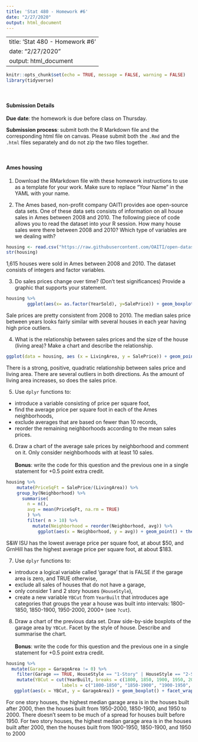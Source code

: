 ```yaml
---
title: 'Stat 480 - Homework #6'
date: "2/27/2020"
output: html_document
---
```

---
title: 'Stat 480 - Homework #6'
date: "2/27/2020"
output: html_document
---

```r
knitr::opts_chunk$set(echo = TRUE, message = FALSE, warning = FALSE)
library(tidyverse)
```

<br/>

#### Submission Details

**Due date**: the homework is due before class on Thursday. 

**Submission process**: submit both the R Markdown file and the corresponding html file on canvas. Please submit both the `.Rmd` and the `.html` files separately and do not zip the two files together.

<br/>

#### Ames housing

  
1. Download the RMarkdown file with these homework instructions to use as a template for your work. Make sure to replace "Your Name" in the YAML with your name.

  
2. The Ames based, non-profit company OAITI provides aoe open-source data sets. One of these data sets consists of information on all house sales in Ames between 2008 and 2010. The following piece of code allows you to read the dataset into your R session. How many house sales were there between 2008 and 2010? Which type of variables are we dealing with?

```r
housing <- read.csv("https://raw.githubusercontent.com/OAITI/open-datasets/master/Housing%20Data/Ames-Housing.csv")
str(housing)
```

1,615 houses were sold in Ames between 2008 and 2010. The dataset consists of integers and factor variables.

  
3. Do sales prices change over time? (Don't test significances) Provide a graphic that supports your statement.

```r
housing %>%
        ggplot(aes(x= as.factor(YearSold), y=SalePrice)) + geom_boxplot()
```

Sale prices are pretty consistent from 2008 to 2010. The median sales price between years looks fairly similar with several houses in each year having high price outliers.
  
4. What is the relationship between sales prices and the size of the house (living area)? Make a chart and describe the relationship.

```r
ggplot(data = housing, aes (x = LivingArea, y = SalePrice)) + geom_point()

```

There is a strong, positive, quadratic relationship between sales price and living area. There are several outliers in both directions. As the amount of living area increases, so does the sales price.

5. Use `dplyr` functions to:  
  
  - introduce a variable consisting of price per square foot,   
  - find the average price per square foot in each of the Ames neighborhoods,            
  - exclude averages that are based on fewer than 10 records,  
  - reorder the remaining neighborhoods according to the mean sales prices.  


6. Draw a chart of the average sale prices by neighborhood and comment on it. Only consider neighborhoods with at least 10 sales. <br><br> **Bonus**: write the code for this question and the previous one in a single statement for +0.5 point extra credit.

```r
housing %>%
    mutate(PriceSqFt = SalePrice/(LivingArea)) %>% 
    group_by(Neighborhood) %>%
      summarise(
        n = n(),
        avg = mean(PriceSqFt, na.rm = TRUE)
        ) %>%
        filter( n > 10) %>%
          mutate(Neighborhood = reorder(Neighborhood, avg)) %>% 
            ggplot(aes(x = Neighborhood, y = avg)) + geom_point() + theme(axis.text.x = element_text(angle = 90))

```

S&W ISU has the lowest average price per square foot, at about \$50, and GrnHill has the highest average price per square foot, at about \$183.


7. Use `dplyr` functions to:

  - introduce a logical variable called 'garage' that is FALSE if the garage area is zero, and TRUE otherwise,
  - exclude all sales of houses that do not have a garage,
  - only consider 1 and 2 story houses (`HouseStyle`),
  - create a new variable `YBCut` from `YearBuilt` that introduces age categories that groups the year a house was built into intervals: 1800-1850, 1850-1900, 1950-2000, 2000+ (see `?cut`).
  
  
8. Draw a chart of the previous data set. Draw side-by-side boxplots of the garage area by `YBCut`. Facet by the style of house. Describe and summarise the chart. <br><br> **Bonus**: write the code for this question and the previous one in a single statement for +0.5 point extra credit.

```r
housing %>% 
  mutate(Garage = GarageArea != 0) %>%
    filter(Garage == TRUE, HouseStyle == "1-Story" | HouseStyle == "2-Story") %>%
    mutate(YBCut = cut(YearBuilt, breaks = c(1800, 1850, 1900, 1950, 2000, 2010), 
                     labels = c("1800-1850", "1850-1900", "1900-1950", "1950-2000", "2000+"))) %>%
   ggplot(aes(x = YBCut, y = GarageArea)) + geom_boxplot() + facet_wrap(~HouseStyle) + theme(axis.text.x = element_text(angle = 90))
```

For one story houses, the highest median garage area is in the houses built after 2000, then the houses built from 1950-2000, 1850-1900, and 1950 to 2000. There doesn’t seem to be much of a spread for houses built before 1950. For two story houses, the highest median garage area is in the houses built after 2000, then the houses built from 1900-1950, 1850-1900, and 1950 to 2000




